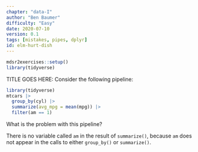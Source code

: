```yaml
---
chapter: "data-I"
author: "Ben Baumer"
difficulty: "Easy"
date: 2020-07-10 
version: 0.1
tags: [mistakes, pipes, dplyr]
id: elm-hurt-dish
---
```


```r
mdsr2exercises::setup()
library(tidyverse)
```

TITLE GOES HERE: Consider the following pipeline:

```r
library(tidyverse)
mtcars |>
  group_by(cyl) |>
  summarize(avg_mpg = mean(mpg)) |>
  filter(am == 1)
```

What is the problem with this pipeline?

<!--answer-start-->

There is no variable called `am` in the result of `summarize()`, because `am` does not appear in the calls to either `group_by()` or `summarize()`. 

<!--answer-end-->
